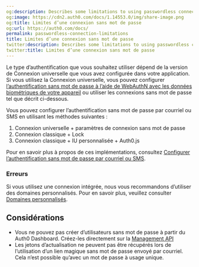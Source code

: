 ```yaml
---
og:description: Describes some limitations to using passwordless connections.
og:image: https://cdn2.auth0.com/docs/1.14553.0/img/share-image.png
og:title: Limites d’une connexion sans mot de passe
og:url: https://auth0.com/docs/
permalink: passwordless-connection-limitations
title: Limites d’une connexion sans mot de passe
twitter:description: Describes some limitations to using passwordless connections.
twitter:title: Limites d’une connexion sans mot de passe
---
```


Le type d’authentification que vous souhaitez utiliser dépend de la version de Connexion universelle que vous avez configurée dans votre application. Si vous utilisez la Connexion universelle, vous pouvez configurer [l’authentification sans mot de passe à l’aide de WebAuthN avec les données biométriques de votre appareil](/login/universal-login/configure-universal-login-with-passwordless/webauthn-device-biometrics) ou utiliser les connexions sans mot de passe tel que décrit ci-dessous.

Vous pouvez configurer l’authentification sans mot de passe par courriel ou SMS en utilisant les méthodes suivantes :

1. Connexion universelle + paramètres de connexion sans mot de passe
2. Connexion classique + Lock
3. Connexion classique + IU personnalisée + Auth0.js

Pour en savoir plus à propos de ces implémentations, consultez [Configurer l’authentification sans mot de passe par courriel ou SMS](/login/universal-login/configure-universal-login-with-passwordless/email-or-sms).

### Erreurs

Si vous utilisez une connexion intégrée, nous vous recommandons d’utiliser des domaines personnalisés. Pour en savoir plus, veuillez consulter [Domaines personnalisés](/custom-domains).

## Considérations

* Vous ne pouvez pas créer d’utilisateurs sans mot de passe à partir du Auth0 Dashboard. Créez-les directement sur la [Management API](https://auth0.com/docs/api/management/v2#!/Users/post_users)
* Les jetons d’actualisation ne peuvent pas être récupérés lors de l’utilisation d’un lien magique sans mot de passe envoyé par courriel. Cela n’est possible qu’avec un mot de passe à usage unique.
